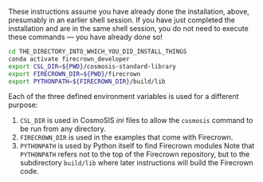 These instructions assume you have already done the installation, above, presumably in an earlier shell session.
If you have just completed the installation and are in the same shell session, you do not need to execute these commands --- you have already done so!

```.bash
cd THE_DIRECTORY_INTO_WHICH_YOU_DID_INSTALL_THINGS
conda activate firecrown_developer
export CSL_DIR=${PWD}/cosmosis-standard-library
export FIRECROWN_DIR=${PWD}/firecrown
export PYTHONPATH=${FIRECROWN_DIR}/build/lib
```

Each of the three defined environment variables is used for a different purpose:

1. `CSL_DIR` is used in CosmoSIS *ini* files to allow the `cosmosis` command to be run from any directory.
2. `FIRECROWN_DIR` is used in the examples that come with Firecrown.
3. `PYTHONPATH` is used by Python itself to find Firecrown modules
   Note that `PYTHONPATH` refers not to the top of the Firecrown repository, but to the subdirectory `build/lib` where later instructions will build the Firecrown code.
